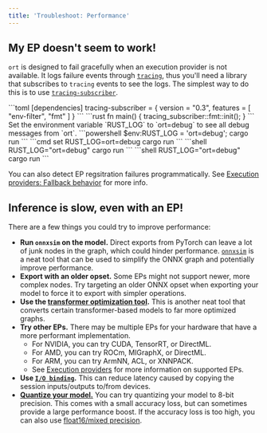 ```yaml
---
title: 'Troubleshoot: Performance'
---
```


## My EP doesn't seem to work!
`ort` is designed to fail gracefully when an execution provider is not available. It logs failure events through [`tracing`](https://crates.io/crates/tracing), thus you'll need a library that subscribes to `tracing` events to see the logs. The simplest way to do this is to use [`tracing-subscriber`](https://crates.io/crates/tracing-subscriber).

<Steps>
    <Step title="Add tracing-subscriber to your dependencies">
        ```toml
        [dependencies]
        tracing-subscriber = { version = "0.3", features = [ "env-filter", "fmt" ] }
        ```
    </Step>
    <Step title="Initialize the subscriber in the main function">
        ```rust
        fn main() {
            tracing_subscriber::fmt::init();
        }
        ```
    </Step>
    <Step title="Show debug messages from ort">
        Set the environment variable `RUST_LOG` to `ort=debug` to see all debug messages from `ort`.
        <Tabs>
            <Tab title="Windows (PowerShell)">
                ```powershell
                $env:RUST_LOG = 'ort=debug';
                cargo run
                ```
            </Tab>
            <Tab title="Windows (Command Prompt)">
                ```cmd
                set RUST_LOG=ort=debug
                cargo run
                ```
            </Tab>
            <Tab title="Linux">
                ```shell
                RUST_LOG="ort=debug" cargo run
                ```
            </Tab>
            <Tab title="macOS">
                ```shell
                RUST_LOG="ort=debug" cargo run
                ```
            </Tab>
        </Tabs>
    </Step>
</Steps>

<Note>You can also detect EP regsitration failures programmatically. See [Execution providers: Fallback behavior](/perf/execution-providers#fallback-behavior) for more info.</Note>

## Inference is slow, even with an EP!
There are a few things you could try to improve performance:
- **Run `onnxsim` on the model.** Direct exports from PyTorch can leave a lot of junk nodes in the graph, which could hinder performance. [`onnxsim`](https://github.com/daquexian/onnx-simplifier) is a neat tool that can be used to simplify the ONNX graph and potentially improve performance.
- **Export with an older opset.** Some EPs might not support newer, more complex nodes. Try targeting an older ONNX opset when exporting your model to force it to export with simpler operations.
- **Use the [transformer optimization tool](https://github.com/microsoft/onnxruntime/tree/main/onnxruntime/python/tools/transformers).** This is another neat tool that converts certain transformer-based models to far more optimized graphs.
- **Try other EPs.** There may be multiple EPs for your hardware that have a more performant implementation.
    - For NVIDIA, you can try CUDA, TensorRT, or DirectML.
    - For AMD, you can try ROCm, MIGraphX, or DirectML. 
    - For ARM, you can try ArmNN, ACL, or XNNPACK.
    - See [Execution providers](/perf/execution-providers) for more information on supported EPs.
- **Use [`I/O binding`](/perf/io-binding).** This can reduce latency caused by copying the session inputs/outputs to/from devices.
- **[Quantize your model.](https://onnxruntime.ai/docs/performance/model-optimizations/quantization.html)** You can try quantizing your model to 8-bit precision. This comes with a small accuracy loss, but can sometimes provide a large performance boost. If the accuracy loss is too high, you can also use [float16/mixed precision](https://onnxruntime.ai/docs/performance/model-optimizations/float16.html).
